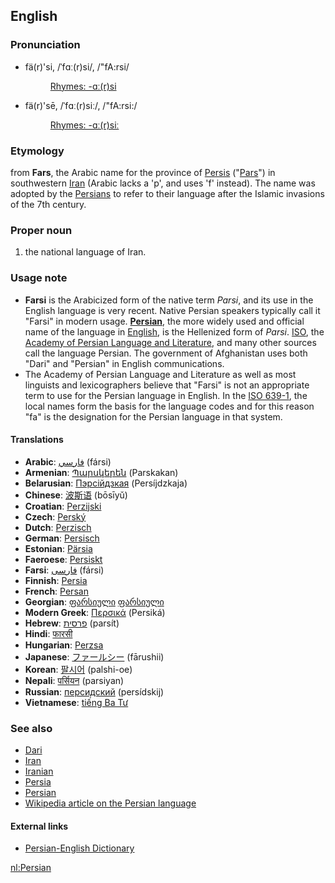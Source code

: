 ==English==
===Pronunciation===
*fä(r)'si, /ˈfɑː(r)si/, /"fA:rsi/
*:[[Rhymes:English:-ɑː(r)si|Rhymes: -ɑː(r)si]]
*fä(r)'sē, /ˈfɑː(r)siː/, /"fA:rsi:/
*:[[Rhymes:English:-ɑː(r)siː|Rhymes: -ɑː(r)siː]]

===Etymology===
from '''Fars''', the Arabic name for the province of [[Persis]] ("[[w:Pars|Pars]]") in southwestern [[Iran]] (Arabic lacks a 'p', and uses 'f' instead). The name was adopted by the [[Persian]]s to refer to their language after the Islamic invasions of the 7th century.

===Proper noun===
#the national language of Iran.

===Usage note===
*'''Farsi''' is the Arabicized form of the native term ''Parsi'', and its use in the English language is very recent. Native Persian speakers typically call it "Farsi" in modern usage. '''[[Persian]]''', the more widely used and official name of the language in [[English language|English]], is the Hellenized form of ''Parsi''. [[ISO]], the [[w:Academy of Persian Language and Literature|Academy of Persian Language and Literature]], and many other sources call the language Persian. The government of Afghanistan uses both "Dari" and "Persian" in English communications.
*The Academy of Persian Language and Literature as well as most linguists and lexicographers believe that "Farsi" is not an appropriate term to use for the Persian language in English. In the [[w:ISO 639-1|ISO 639-1]], the local names form the basis for the language codes and for this reason "fa" is the designation for the Persian language in that system.

====Translations====
*'''Arabic''': [[فارسي]] (fársi)
*'''Armenian''': [[Պարսկերեն]] (Parskakan)
*'''Belarusian''': [[Пэрсійдзкая]] (Persíjdzkaja)
*'''Chinese''': [[波斯语]] (bōsīyǔ)
*'''Croatian''': [[Perzijski]]
*'''Czech''': [[Perský]]
*'''Dutch''': [[Perzisch]]
*'''German''': [[Persisch]]
*'''Estonian''': [[Pärsia]]
*'''Faeroese''': [[Persiskt]]
*'''Farsi''': [[فارسی]] (fársi)
*'''Finnish''': [[Persia]]
*'''French''': [[Persan]]
*'''Georgian''': [[ფარსიული]] [[ფარსიული]]
*'''Modern Greek''': [[Περσικά]] (Persiká)
*'''Hebrew''': [[פרסית]] (parsít)
*'''Hindi''': [[फारसी]]
*'''Hungarian''': [[Perzsa]]
*'''Japanese''': [[ファールシー]] (fārushii)
*'''Korean''': [[팔시어]] (palshi-oe)
*'''Nepali''': [[पर्सियन]] (parsiyan)
*'''Russian''': [[персидский]] (persídskij)
*'''Vietnamese''': [[tiếng Ba Tư]]

===See also===
*[[Dari]]
*[[Iran]]
*[[Iranian]]
*[[Persia]]
*[[Persian]]
*[[w:Persian language|Wikipedia article on the Persian language]]

==== External links====
*[http://www.farsidic.com Persian-English Dictionary]

[[nl:Persian]]
